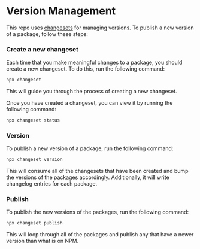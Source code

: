 
# Version Management

This repo uses [changesets](https://github.com/changesets/changesets/tree/main) for managing versions. To publish a new version of a package, follow these steps:

### Create a new changeset

Each time that you make meaningful changes to a package, you should create a new changeset. To do this, run the following command:
```bash
npx changeset
```

This will guide you through the process of creating a new changeset.

Once you have created a changeset, you can view it by running the following command:
```bash
npx changeset status
```

### Version

To publish a new version of a package, run the following command:

```bash
npx changeset version
```
This will consume all of the changesets that have been created and bump the versions of the packages accordingly.
Additionally, it will write changelog entries for each package.

### Publish

To publish the new versions of the packages, run the following command:

```bash
npx changeset publish
```

This will loop through all of the packages and publish any that have a newer version than what is on NPM.
